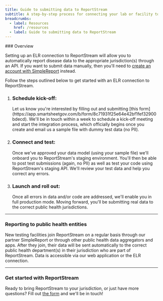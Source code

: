 ```yaml
---
title: Guide to submitting data to ReportStream
subtitle: A step-by-step process for connecting your lab or facility to ReportStream
breadcrumbs:
  - label: Resources
    href: /resources
  - label: Guide to submitting data to ReportStream
---
```


<section className="measure-6">
### Overview

Setting up an ELR connection to ReportStream will allow you to
automatically report disease data to the appropriate
jurisdiction(s) through an API. If you want to submit data
manually, then you'll need to
[create an account with SimpleReport](/resources/account-registration-guide)
instead.

Follow the steps outlined below to get started with an ELR
connection to ReportStream.

<ol className="usa-process-list">
  <li className="usa-process-list__item">
    <h3 className="usa-process-list__heading">
        Schedule kick-off:
    </h3>
    <p className="margin-top-05">
        Let us know you're interested by filling out and
        submitting [this form](https://app.smartsheetgov.com/b/form/8c71931f25e64e42bf1fef32900bdecd). We'll be in touch within a week to schedule a kick-off
        meeting and start the integration process, which
        officially begins once you create and email us a sample
        file with dummy test data (no PII).
    </p>
  </li>
  <li className="usa-process-list__item">
    <h3 className="usa-process-list__heading">
        Connect and test:
    </h3>
    <p>
        Once we've approved your data model (using your sample
        file) we'll onboard you to ReportStream's staging
        environment. You'll then be able to post test
        submissions (again, no PII) as well as test your code
        using ReportStream's staging API. We'll review your test
        data and help you correct any errors.
    </p>
  </li>
  <li className="usa-process-list__item">
    <h3 className="usa-process-list__heading">
        Launch and roll out:
    </h3>
    <p>
        Once all errors in data and/or code are addressed, we'll
        enable you in full production mode. Moving forward,
        you'll be submitting real data to the correct public
        health jurisdictions.
    </p>
  </li>
</ol>

---

### Reporting to public health entities

New testing facilities join ReportStream on a regular basis
through our partner SimpleReport or through other public health
data aggregators and apps. After they join, their data will be
sent automatically to the correct public health department(s) in
their jurisdiction who are part of ReportStream. Data is
accessible via our web application or the ELR connection.

---

### Get started with ReportStream

Ready to bring ReportStream to your jurisdiction, or just
have more questions? Fill out [the form](https://app.smartsheetgov.com/b/form/8c71931f25e64e42bf1fef32900bdecd)
and we'll be in touch!
</section>